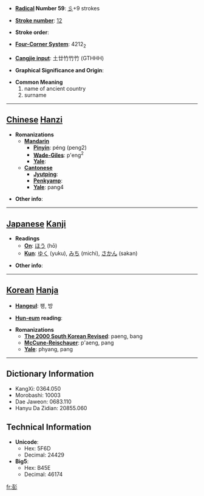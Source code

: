 * '''[[Wiktionary:Chinese radical index| Radical]] Number 59''': [[Wiktionary:Chinese radical index 彡|彡]]+9 strokes

* '''[[Wiktionary:Chinese total strokes index|Stroke number]]''': [[Wiktionary:Chinese total strokes index 12|12]]

* '''Stroke order''': 

* '''[[Wiktionary:Chinese four corner index|Four-Corner System]]''': 4212<sub>2</sub>

* '''[[Wiktionary:Chinese Cangjie index|Cangjie input]]''': 土廿竹竹竹 (GTHHH)

* '''Graphical Significance and Origin''': 

* '''Common Meaning'''
*#name of ancient country
*# surname


----

== [[Chinese]] [[Hanzi]] ==

* '''Romanizations'''
** '''[[Mandarin]]'''
*** '''[[Pinyin]]''': péng (peng2)
*** '''[[Wade-Giles]]''': p'eng<sup>2</sup>
*** '''[[Yale]]''': 
** '''[[Cantonese]]'''
*** '''[[Jyutping]]''':
*** '''[[Penkyamp]]''': 
*** '''[[Yale]]''': pang4

* '''Other info''': 

----

== [[Japanese]] [[Kanji]] ==

* '''Readings'''
** '''[[On]]''': [[ほう]] (hō)
** '''[[Kun]]''': [[ゆく]] (yuku), [[みち]] (michi), [[さかん]] (sakan)

* '''Other info''':  

----

== [[Korean]] [[Hanja]] ==

* '''[[Hangeul]]''': 팽, 방

* '''[[Hun-eum]] reading''': 

* '''Romanizations'''
** '''[[The 2000 South Korean Revised Romanization|The 2000 South Korean Revised]]''': paeng, bang
** '''[[McCune-Reischauer]]''': p'aeng, pang
** '''[[Yale]]''': phyang, pang

----

== Dictionary Information ==

* KangXi: 0364.050
* Morobashi: 10003
* Dae Jaweon: 0683.110
* Hanyu Da Zidian: 20855.060

== Technical Information ==

* '''Unicode''':
** Hex: 5F6D
** Decimal: 24429
* '''Big5''':
** Hex: B45E
** Decimal: 46174

[[fr:彭]]